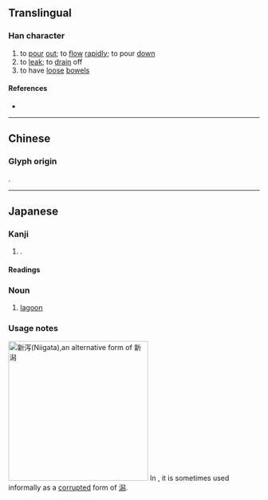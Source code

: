 {{also|瀉}}
{{character info}}
==Translingual==
<!-- Note: No simplified forms in Japanese. 泻 is not an official shinjitai character -->

===Han character===
{{Han char|rn=85|rad=水|as=05|sn=8|four=|canj=EBYM|ids=⿰氵写}}

# to [[pour]] [[out]]; to [[flow]] [[rapidly]]; to pour [[down]]
# to [[leak]]; to [[drain]] off
# to have [[loose]] [[bowel]]s

====References====
* {{Han ref|kx=0619.121|hdz=31595.020|uh=6CFB|ud=27899}}

----

==Chinese==
{{zh-see|瀉}}

===Glyph origin===
{{Han etym}}
{{Han compound|水|写|ls=psc|c1=s|c2=p}}.

----

==Japanese==

===Kanji===
{{ja-kanji|rs=水05}} <!-- Note: This character is not simplified from 瀉 in Japanese -->

# {{alt form|ja|潟}}.

====Readings====
{{ja-readings
|goon=しゃく<しやく
|kanon=せき
|kun=かた-
}}

===Noun===
{{ja-noun|かた}}

# [[lagoon]]

===Usage notes===
[[File:Gokan Station 24-Aug-2019.jpg|thumb|280px|新泻([[Niigata]]),an alternative form of [[新潟]]]]
In {{w|Niigata Prefecture}}, it is sometimes used informally as a [[corrupted]] form of [[潟]].